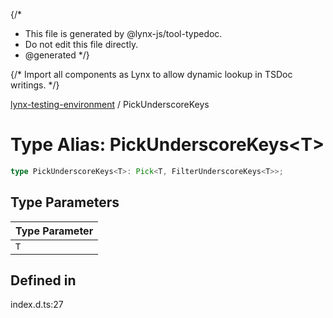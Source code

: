 {/*
* This file is generated by @lynx-js/tool-typedoc.
* Do not edit this file directly.
* @generated
*/}

{/* Import all components as Lynx to allow dynamic lookup in TSDoc writings. */}


[lynx-testing-environment](/api/lynx-testing-environment/index.mdx) / PickUnderscoreKeys

# Type Alias: PickUnderscoreKeys\<T\>

```ts
type PickUnderscoreKeys<T>: Pick<T, FilterUnderscoreKeys<T>>;
```

## Type Parameters

| Type Parameter |
| ------ |
| `T` |

## Defined in

index.d.ts:27
